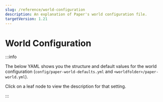 ```yaml
---
slug: /reference/world-configuration
description: An explanation of Paper's world configuration file.
targetVersion: 1.21
---
```


# World Configuration


:::info

The below YAML shows you the structure and default values for the world configuration (`config/paper-world-defaults.yml` and `<worldfolder>/paper-world.yml`).

Click on a leaf node to view the description for that setting.

:::

<ConfigDocBlock data={WorldConfigSpec}/>
